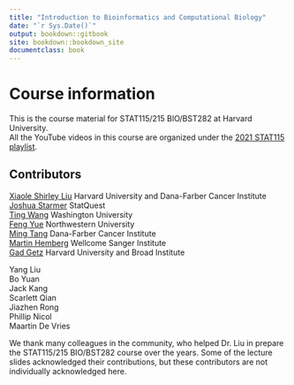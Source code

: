 ```yaml
--- 
title: "Introduction to Bioinformatics and Computational Biology"
date: "`r Sys.Date()`"
output: bookdown::gitbook
site: bookdown::bookdown_site
documentclass: book
---
```


# Course information

This is the course material for STAT115/215 BIO/BST282 at Harvard University.  
All the YouTube videos in this course are organized under the [2021 STAT115 playlist](https://www.youtube.com/playlist?list=PLeB-Dlq-v6taAXK6ZCGfqImrNWJzFt3p3). 

## Contributors 

[Xiaole Shirley Liu](http://http://liulab.dfci.harvard.edu/) Harvard University and Dana-Farber Cancer Institute   
[Joshua Starmer](https://statquest.org/) StatQuest  
[Ting Wang](http://wang.wustl.edu/) Washington University  
[Feng Yue](http://yuelab.org/) Northwestern University  
[Ming Tang](https://divingintogeneticsandgenomics.rbind.io/) Dana-Farber Cancer Institute  
[Martin Hemberg](https://www.sanger.ac.uk/group/hemberg-group/) Wellcome Sanger Institute   
[Gad Getz](https://www.broadinstitute.org/labs/getz) Harvard University and Broad Institute  

Yang Liu  
Bo Yuan  
Jack Kang  
Scarlett Qian  
Jiazhen Rong  
Phillip Nicol  
Maartin De Vries  

We thank many colleagues in the community, who helped Dr. Liu in prepare the STAT115/215 BIO/BST282 course over the years. Some of the lecture slides acknowledged their contributions, but these contributors are not individually acknowledged here.
